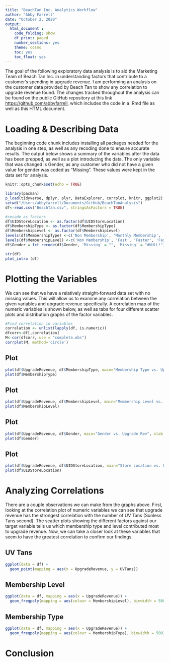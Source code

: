 ```yaml
---
title: "BeachTan Inc. Analytics Workflow"
author: "Abby Farrell"
date: "October 2, 2020"
output: 
  html_document :
    code_folding: show
    df_print: paged
    number_sections: yes
    theme: cosmo
    toc: yes
    toc_float: yes
---
```


The goal of the following exploratory data analysis is to aid the Marketing Team of Beach Tan Inc. in understanding factors that contribute to a customer's spending in upgrade revenue. I am performing an analysis on the customer data provided by Beach Tan to show any correlation to upgrade revenue found. The changes tracked throughout the analysis can be found on the public GitHub repository at this link <https://github.com/abbyfarrell>, which includes the code in a .Rmd file as well as this HTML document.

# Loading & Describing Data

The beginning code chunk includes installing all packages needed for the analysis in one step, as well as any recoding done to ensure accurate results. The output below shows a summary of the variables after the data has been prepped, as well as a plot introducing the data. The only variable that was changed is Gender, as any customer who did not have a given value for gender was coded as "Missing". These values were kept in the data set for analysis.

```r
knitr::opts_chunk$set(echo = TRUE)
```
```r
library(pacman)
p_load(tidyverse, dplyr, plyr, DataExplorer, corrplot, knitr, ggplot2)
setwd("/Users/abbyfarrell/Documents/GitHub/BeachTanAnalysis")
df<-read.csv("BeachTan.csv", stringsAsFactors = TRUE)

#recode as factors
df$UIDStoreLocation <- as.factor(df$UIDStoreLocation)
df$MembershipType <- as.factor(df$MembershipType)
df$MembershipLevel <- as.factor(df$MembershipLevel)
levels(df$MembershipType) <-c('Non Membership', 'Monthly Membership', 'Annual Membership')
levels(df$MembershipLevel) <-c('Non Membership', 'Fast', 'Faster', 'Fastest', 'Instant')
df$Gender = fct_recode(df$Gender, 'Missing' = "", 'Missing' = "#NULL!")

str(df)
plot_intro (df)
```

# Plotting the Variables {.tabset .tabset-pills}

We can see that we have a relatively straight-forward data set with no missing values. This will allow us to examine any correlation between the given variables and upgrade revenue specifically. A correlation map of the numeric variables is shown below, as well as tabs for four different scatter plots and distribution graphs of the factor variables.

```r
#Find correlation in variables
correlation <- unlist(lapply(df, is.numeric)) 
dfcorr<-df[,correlation]
M<-cor(dfcorr, use = "complete.obs")
corrplot(M, method='circle')
```

## Plot
```r
plot(df$UpgradeRevenue, df$MembershipType, main="Membership Type vs. Upgrade Rev", xlab = "Upgrade Revenue", ylab= "Membership Type", col="red")
plot(df$MembershipType)
```

## Plot
```r
plot(df$UpgradeRevenue, df$MembershipLevel, main="Membership Level vs. Upgrade Rev", xlab = "Upgrade Revenue", ylab= "Membership Level", col="blue")
plot(df$MembershipLevel)
```

## Plot
```r
plot(df$UpgradeRevenue, df$Gender, main="Gender vs. Upgrade Rev", xlab = "Upgrade Revenue", ylab= "Gender", col="green")
plot(df$Gender)
```

## Plot
```r
plot(df$UpgradeRevenue, df$UIDStoreLocation, main="Store Location vs. Upgrade Rev", xlab = "Upgrade Revenue", ylab= "Store Location", col="orange")
plot(df$UIDStoreLocation)
```

# Analyzing Correlations {.tabset .tabset-pills}

There are a couple observations we can make from the graphs above. First, looking at the correlation plot of numeric variables we can see that upgrade revenue has the strongest correlation with the number of UV Tans (Sunless Tans second). The scatter plots showing the different factors against our target variable tells us which membership type and level contributed most to upgrade revenue. Now, we can take a closer look at these variables that seem to have the greatest correlation to confirm our findings.

## UV Tans
```r
ggplot(data = df) +
  geom_point(mapping = aes(x = UpgradeRevenue, y = UVTans))
```

## Membership Level
```r
ggplot(data = df, mapping = aes(x = UpgradeRevenue)) + 
  geom_freqpoly(mapping = aes(colour = MembershipLevel), binwidth = 500)
```

## Membership Type
```r
ggplot(data = df, mapping = aes(x = UpgradeRevenue)) + 
  geom_freqpoly(mapping = aes(colour = MembershipType), binwidth = 500)
```

# Conclusion
